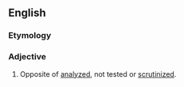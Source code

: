 ==English==

===Etymology===
{{prefix|en|un|analyzed}}

===Adjective===
{{en-adj}}

# Opposite of [[analyzed]], not tested or [[scrutinized]].